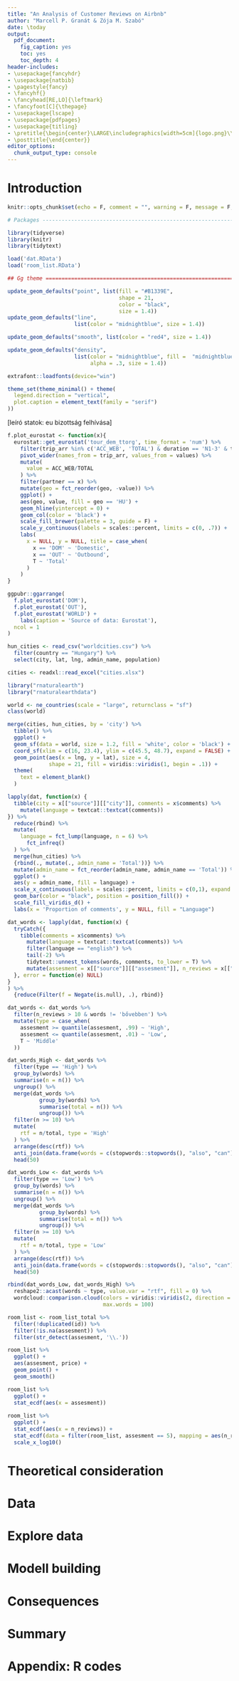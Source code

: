 ```yaml
---
title: "An Analysis of Customer Reviews on Airbnb"
author: "Marcell P. Granát & Zója M. Szabó"
date: \today
output: 
  pdf_document: 
    fig_caption: yes
    toc: yes
    toc_depth: 4
header-includes:
- \usepackage{fancyhdr}
- \usepackage{natbib}
- \pagestyle{fancy}
- \fancyhf{}
- \fancyhead[RE,LO]{\leftmark}
- \fancyfoot[C]{\thepage}
- \usepackage{lscape}
- \usepackage{pdfpages}
- \usepackage{titling}
- \pretitle{\begin{center}\LARGE\includegraphics[width=5cm]{logo.png}\\[\bigskipamount]}
- \posttitle{\end{center}}
editor_options: 
  chunk_output_type: console
---
```


\pagebreak

```{=tex}
\begin{abstract}
Public perception of shared goods and/or services has changed significantly in the last few years. Shared accommodations have gained so great popularity, that house and flat sharing platforms like Airbnb now rival some of the world’s largest businesses in hospitality. Sharing of personal properties provides an opportunity for owners to lower the transaction costs of operating short-term rentals and online rental marketplaces connect people who want to rent out their dwellings with the ones who are looking for accommodations. This study is aimed at determining the perceived behavior of individuals choosing Airbnb and introducing what factors influence user ratings and consumer adoption of Airbnb while assuming that customer feedbacks significantly influence consumer choice. We also analyze the market trends of the Hungarian Airbnb accommodations as primary examples of sharing or collaborative economy. Weekly data was collected for the Hungarian accommodation establishments all over the country. We aimed to build a complete dataset of the active suppliers by using automated “web scraping” techniques during a certain window of time. Our database contained customer ratings, reviews and pieces of public information concerning the rooms. We performed an advanced text analysis of the variables mentioned previously. 
\end{abstract}
```
\pagebreak

\listoftables
\listoffigures

# Introduction

```r
knitr::opts_chunk$set(echo = F, comment = "", warning = F, message = F, cache = T, dev = "cairo_pdf", error = T)
```

```r
# Packages ------------------------------------------------------------------------------ 

library(tidyverse)
library(knitr)
library(tidytext)

```

```r
load('dat.RData')
load('room_list.RData')
```

```r
## Gg theme =============================================================================

update_geom_defaults("point", list(fill = "#B1339E", 
                                   shape = 21, 
                                   color = "black", 
                                   size = 1.4))
update_geom_defaults("line", 
                     list(color = "midnightblue", size = 1.4))

update_geom_defaults("smooth", list(color = "red4", size = 1.4))

update_geom_defaults("density", 
                     list(color = "midnightblue", fill =  "midnightblue",
                          alpha = .3, size = 1.4))

extrafont::loadfonts(device="win")

theme_set(theme_minimal() + theme(
  legend.direction = "vertical",
  plot.caption = element_text(family = "serif")
))

```

[leíró statok: eu bizottság felhívása]

```r
f.plot_eurostat <- function(x){
  eurostat::get_eurostat('tour_dem_ttorg', time_format = 'num') %>% 
    filter(trip_arr %in% c('ACC_WEB', 'TOTAL') & duration == 'N1-3' & time == 2017 & purpose == 'TOTAL') %>% 
    pivot_wider(names_from = trip_arr, values_from = values) %>% 
    mutate(
      value = ACC_WEB/TOTAL
    ) %>% 
    filter(partner == x) %>% 
    mutate(geo = fct_reorder(geo, -value)) %>% 
    ggplot() +
    aes(geo, value, fill = geo == 'HU') +
    geom_hline(yintercept = 0) +
    geom_col(color = 'black') +
    scale_fill_brewer(palette = 3, guide = F) +
    scale_y_continuous(labels = scales::percent, limits = c(0, .7)) +
    labs(
      x = NULL, y = NULL, title = case_when(
        x == 'DOM' ~ 'Domestic',
        x == 'OUT' ~ 'Outbound',
        T ~ 'Total'
      )
    )
}

ggpubr::ggarrange(
  f.plot_eurostat('DOM'),
  f.plot_eurostat('OUT'),
  f.plot_eurostat('WORLD') +
    labs(caption = 'Source of data: Eurostat'),
  ncol = 1
)

```

```r
hun_cities <- read_csv("worldcities.csv") %>% 
  filter(country == "Hungary") %>% 
  select(city, lat, lng, admin_name, population)

cities <- readxl::read_excel("cities.xlsx")

library("rnaturalearth")
library("rnaturalearthdata")

world <- ne_countries(scale = "large", returnclass = "sf")
class(world)

merge(cities, hun_cities, by = 'city') %>% 
  tibble() %>% 
  ggplot() +
  geom_sf(data = world, size = 1.2, fill = 'white', color = 'black') +
  coord_sf(xlim = c(16, 23.4), ylim = c(45.5, 48.7), expand = FALSE) +
  geom_point(aes(x = lng, y = lat), size = 4, 
             shape = 21, fill = viridis::viridis(1, begin = .1)) +
  theme(
    text = element_blank()
  )

```

```r
lapply(dat, function(x) {
  tibble(city = x[["source"]][["city"]], comments = x$comments) %>% 
    mutate(language = textcat::textcat(comments))
}) %>% 
  reduce(rbind) %>% 
  mutate(
    language = fct_lump(language, n = 6) %>% 
      fct_infreq()
  ) %>% 
  merge(hun_cities) %>% 
  {rbind(., mutate(., admin_name = 'Total'))} %>% 
  mutate(admin_name = fct_reorder(admin_name, admin_name == 'Total')) %>% 
  ggplot() +
  aes(y = admin_name, fill = language) +
  scale_x_continuous(labels = scales::percent, limits = c(0,1), expand = c(0,0)) +
  geom_bar(color = "black", position = position_fill()) +
  scale_fill_viridis_d() +
  labs(x = 'Proportion of comments', y = NULL, fill = "Language")

```

\pagebreak

```r
dat_words <- lapply(dat, function(x) { 
  tryCatch({
    tibble(comments = x$comments) %>% 
      mutate(language = textcat::textcat(comments)) %>% 
      filter(language == "english") %>% 
      tail(-2) %>% 
      tidytext::unnest_tokens(words, comments, to_lower = T) %>% 
      mutate(assesment = x[["source"]][["assesment"]], n_reviews = x[["source"]][["n_reviews"]]) 
  }, error = function(e) NULL)
}
) %>% 
  {reduce(Filter(f = Negate(is.null), .), rbind)}

```

```r
dat_words <- dat_words %>%
  filter(n_reviews > 10 & words != 'bővebben') %>% 
  mutate(type = case_when(
    assesment >= quantile(assesment, .99) ~ 'High',
    assesment <= quantile(assesment, .01) ~ 'Low',
    T ~ 'Middle'
  ))

dat_words_High <- dat_words %>% 
  filter(type == 'High') %>% 
  group_by(words) %>% 
  summarise(n = n()) %>% 
  ungroup() %>% 
  merge(dat_words %>% 
          group_by(words) %>% 
          summarise(total = n()) %>% 
          ungroup()) %>% 
  filter(n >= 10) %>% 
  mutate(
    rtf = n/total, type = 'High'
  ) %>% 
  arrange(desc(rtf)) %>% 
  anti_join(data.frame(words = c(stopwords::stopwords(), "also", "can"))) %>% 
  head(50)

dat_words_Low <- dat_words %>% 
  filter(type == 'Low') %>% 
  group_by(words) %>% 
  summarise(n = n()) %>% 
  ungroup() %>% 
  merge(dat_words %>% 
          group_by(words) %>% 
          summarise(total = n()) %>% 
          ungroup()) %>% 
  filter(n >= 10) %>% 
  mutate(
    rtf = n/total, type = 'Low'
  ) %>% 
  arrange(desc(rtf)) %>%
  anti_join(data.frame(words = c(stopwords::stopwords(), "also", "can"))) %>% 
  head(50)
```

```r
rbind(dat_words_Low, dat_words_High) %>%  
  reshape2::acast(words ~ type, value.var = "rtf", fill = 0) %>%
  wordcloud::comparison.cloud(colors = viridis::viridis(2, direction = -1 , end = .7),
                              max.words = 100)

```

```r
room_list <- room_list_total %>% 
  filter(!duplicated(id)) %>% 
  filter(!is.na(assesment)) %>%
  filter(str_detect(assesment, '\\.'))
```

```r
room_list %>% 
  ggplot() +
  aes(assesment, price) +
  geom_point() +
  geom_smooth()
```

```r
room_list %>% 
  ggplot() +
  stat_ecdf(aes(x = assesment))
  
room_list %>% 
  ggplot() +
  stat_ecdf(aes(x = n_reviews)) +
  stat_ecdf(data = filter(room_list, assesment == 5), mapping = aes(n_reviews)) +
  scale_x_log10()
```




# Theoretical consideration

# Data

# Explore data

# Modell building

# Consequences

# Summary

\pagebreak

\nocite{*}

```{=tex}
\bibliography{airbnb-research}
\bibliographystyle{agsm}
```
\pagebreak

# Appendix: R codes

```r
```
